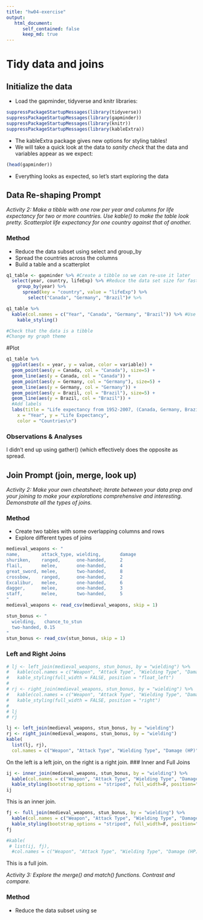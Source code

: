 ```yaml
---
title: "hw04-exercise"
output:
   html_document:
      self_contained: false
      keep_md: true
---
```


# Tidy data and joins

## Initialize the data

* Load the gapminder, tidyverse and knitr libraries:

```r
suppressPackageStartupMessages(library(tidyverse))
suppressPackageStartupMessages(library(gapminder))
suppressPackageStartupMessages(library(knitr))
suppressPackageStartupMessages(library(kableExtra))
```

* The kableExtra package gives new options for styling tables!
* We will take a quick look at the data to *sanity check* that the data and variables appear as we expect:

```r
(head(gapminder))
```

* Everything looks as expected, so let's start exploring the data

## Data Re-shaping Prompt
*Activity 2: Make a tibble with one row per year and columns for life expectancy for two or more countries. Use kable() to make the table look pretty. Scatterplot life expectancy for one country against that of another.*

### Method
* Reduce the data subset using select and group_by
* Spread the countries across the columns
* Build a table and a scatterplot

```r
q1_table <- gapminder %>% #Create a tibble so we can re-use it later
  select(year, country, lifeExp) %>% #Reduce the data set size for faster processing
    group_by(year) %>% 
      spread(key = "country", value = "lifeExp") %>% 
        select("Canada", "Germany", "Brazil")# %>%

q1_table %>% 
  kable(col.names = c("Year", "Canada", "Germany", "Brazil")) %>% #Use kable to enhance the output
    kable_styling()

#Check that the data is a tibble
#Change my graph theme

```
#Plot

```r
q1_table %>%
  ggplot(aes(x = year, y = value, color = variable)) +
  geom_point(aes(y = Canada, col = "Canada"), size=5) +
  geom_line(aes(y = Canada, col = "Canada")) +
  geom_point(aes(y = Germany, col = "Germany"), size=5) +
  geom_line(aes(y = Germany, col = "Germany")) +
  geom_point(aes(y = Brazil, col = "Brazil"), size=5) +
  geom_line(aes(y = Brazil, col = "Brazil")) +
  #Add labels
  labs(title = "Life expectancy from 1952-2007, (Canada, Germany, Brazil)",
    x = "Year", y = "Life Expectancy",
    color = "Countries\n")

```

### Observations & Analyses
I didn't end up using gather() (which effectively does the opposite as spread.

## Join Prompt (join, merge, look up)
*Activity 2: Make your own cheatsheet; iterate between your data prep and your joining to make your explorations comprehensive and interesting. Demonstrate all the types of joins.*

### Method
* Create two tables with some overlapping columns and rows
* Explore different types of joins

```r
medieval_weapons <- "
name,        attack_type, wielding,       damage
shuriken,    ranged,      one-handed,     2
flail,       melee,       one-handed,     4
great_sword, melee,       two-handed,     8
crossbow,    ranged,      one-handed,     2
Excalibur,   melee,       one-handed,     6
dagger,      melee,       one-handed,     3
staff,       melee,       two-handed,     5
"
medieval_weapons <- read_csv(medieval_weapons, skip = 1)

stun_bonus <- "
  wielding,   chance_to_stun
  two-handed, 0.15
"
stun_bonus <- read_csv(stun_bonus, skip = 1)

```

### Left and Right Joins

```r
# lj <- left_join(medieval_weapons, stun_bonus, by = "wielding") %>% 
#   kable(col.names = c("Weapon", "Attack Type", "Wielding Type", "Damage (HP)", "Chance to Stun")) %>% 
#   kable_styling(full_width = FALSE, position = "float_left")
# 
# rj <- right_join(medieval_weapons, stun_bonus, by = "wielding") %>% 
#   kable(col.names = c("Weapon", "Attack Type", "Wielding Type", "Damage (HP)", "Chance to Stun")) %>% 
#   kable_styling(full_width = FALSE, position = "right")
# 
# lj
# rj

lj <- left_join(medieval_weapons, stun_bonus, by = "wielding")
rj <- right_join(medieval_weapons, stun_bonus, by = "wielding")
kable(
  list(lj, rj),
  col.names = c("Weapon", "Attack Type", "Wielding Type", "Damage (HP)", "Chance to Stun"))
```

On the left is a left join, on the right is a right join.
### Inner and Full Joins

```r
ij <- inner_join(medieval_weapons, stun_bonus, by = "wielding") %>% 
  kable(col.names = c("Weapon", "Attack Type", "Wielding Type", "Damage (HP)", "Chance to Stun")) %>% 
  kable_styling(bootstrap_options = "striped", full_width=F, position="float_left")
ij

```
This is an inner join.






```r

fj <- full_join(medieval_weapons, stun_bonus, by = "wielding") %>% 
  kable(col.names = c("Weapon", "Attack Type", "Wielding Type", "Damage (HP)", "Chance to Stun")) %>% 
  kable_styling(bootstrap_options = "striped", full_width=F, position="float_right")
fj

#kable(
 # list(ij, fj),
  #col.names = c("Weapon", "Attack Type", "Wielding Type", "Damage (HP)", "Chance to Stun"))
```
This is a full join.

*Activity 3: Explore the merge() and match() functions. Contrast and compare.*

### Method
* Reduce the data subset using se


